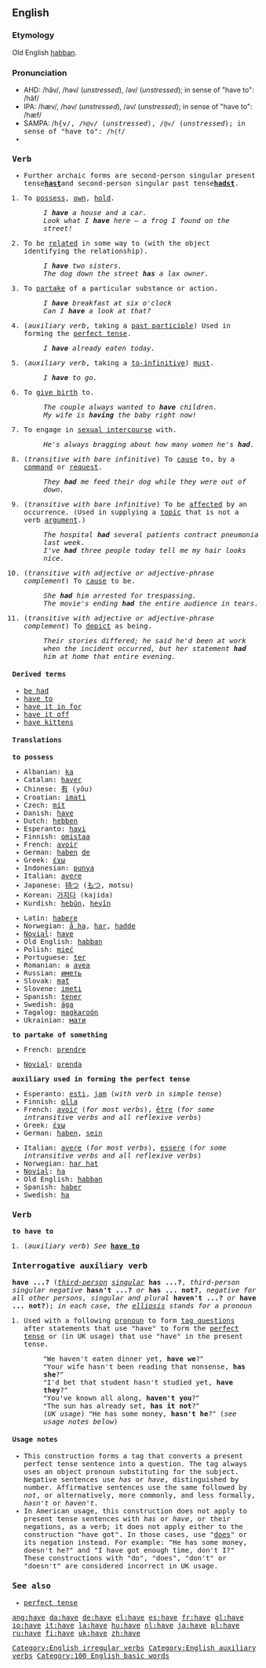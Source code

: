 ==English==

{{rank|on|her|which|25|have|or|from|this}}

===Etymology===
Old English [[habban]].

===Pronunciation===
*AHD: /hăv/, /həv/ (''unstressed''), /əv/ (''unstressed''); in sense of "have to": /hăf/
*IPA: /hæv/, /həv/ (''unstressed''), /əv/ (''unstressed''); in sense of "have to": /hæf/
*SAMPA: /<tt>h{v<tt>/, /<tt>h@v</tt>/ (''unstressed''), /<tt>@v</tt>/ (''unstressed''); in sense of "have to": /<tt>h{f</tt>/
*{{audio|en-us-have.ogg|Audio (US)}}

===Verb===
[[Category:English irregular verbs]]
{{en-verb2|''to''&nbsp;'''have'''|'''[[has]] '''or, archaic,''' [[hath]]'''|'''[[had]]'''|'''[[had]]'''|'''[[having]]'''}}

*Further archaic forms are second-person singular present tense''' [[hast]] '''and second-person singular past tense''' [[hadst]]'''.

#{{transitive}} To [[possess]], [[own]], [[hold]].
#:''I '''have''' a house and a car.''
#:''Look what I '''have''' here &mdash; a frog I found on the street!''
#{{transitive}} To be [[related]] in some way to (with the object identifying the relationship).
#:''I '''have''' two sisters.''
#:''The dog down the street '''has''' a lax owner.''
#{{transitive}} To [[partake]] of a particular substance or action.
#:''I '''have''' breakfast at six o'clock''
#:''Can I '''have''' a look at that?''
#(''auxiliary verb'', taking a [[past participle]]) Used in forming the [[perfect tense]].
#:''I '''have''' already eaten today.''
#(''auxiliary verb'', taking a [[to-infinitive]]) [[must]].
#:''I '''have''' to go.''
#{{transitive}} To [[give birth]] to.
#:''The couple always wanted to '''have''' children.''
#:''My wife is '''having''' the baby right now!''
#{{transitive}} To engage in [[sexual intercourse]] with.
#:''He's always bragging about how many women he's '''had'''.''
#(''transitive with bare infinitive'') To [[cause]] to, by a [[command]] or [[request]].
#:''They '''had''' me feed their dog while they were out of down.''
#(''transitive with bare infinitive'') To be [[affected]] by an occurrence. (Used in supplying a [[topic]] that is not a verb [[argument]].)
#:''The hospital '''had''' several patients contract pneumonia last week.''
#:''I've '''had''' three people today tell me my hair looks nice.''
#(''transitive with adjective or adjective-phrase complement'') To [[cause]] to be.
#:''She '''had''' him arrested for trespassing.''
#:''The movie's ending '''had''' the entire audience in tears.''
#(''transitive with adjective or adjective-phrase complement'') To [[depict]] as being.
#:''Their stories differed; he said he'd been at work when the incident occurred, but her statement '''had''' him at home that entire evening.''

====Derived terms====
*[[be had]]
*[[have to]]
*[[have it in for]]
*[[have it off]]
*[[have kittens]]

====Translations====
'''to possess'''
{{top}}
*Albanian: [[ka]]
*Catalan: [[haver]]
*Chinese: [[有]] (yǒu)
*Croatian: [[imati]]
*Czech: [[mít]]
*Danish: [[have#Danish|have]] 
*Dutch: [[hebben]] 
*Esperanto: [[havi]] 
*Finnish: [[omistaa]] 
*French: [[avoir]]
*German: [[haben]] [[:de:haben|de]]
*Greek: [[έχω]] 
*Indonesian: [[punya]] 
*Italian: [[avere]]
*Japanese: [[持つ]] ([[もつ]], motsu)
*Korean: [[가지다]] (kajida)
*Kurdish: [[hebûn]], [[heyîn]]
{{mid}}
*Latin: [[habere]]
*Norwegian: [[å ha]], [[har]], [[hadde]]
*[[Novial]]: [[have#Novial|have]]
*Old English: [[habban]]
*Polish: [[mieć]]
*Portuguese: [[ter]]
*Romanian: a [[avea]]
*Russian: [[иметь]]
*Slovak: [[mať]]
*Slovene: [[imeti]]
*Spanish: [[tener]]
*Swedish: [[äga]]
*Tagalog: [[magkaroón]]
*Ukrainian: [[мати#Verb|мати]]
{{bottom}}

'''to partake of something'''
{{top}}
*French: [[prendre]]
{{mid}}
*[[Novial]]: [[prenda]]
{{bottom}}

'''auxiliary used in forming the perfect tense'''
{{top}}
*Esperanto: [[esti]], [[jam#Esperanto|jam]] (''with verb in simple tense'')
*Finnish: [[olla]]
*French: [[avoir]] (''for most verbs''), [[être]] (''for some intransitive verbs and all reflexive verbs'')
*Greek: [[έχω]] 
*German: [[haben]], [[sein#German|sein]]
{{mid}}
*Italian: [[avere]] (''for most verbs''), [[essere]] (''for some intransitive verbs and all reflexive verbs'')
*Norwegian: [[har hat]]
*[[Novial]]: [[ha#Novial|ha]]
*Old English: [[habban]]
*Spanish: [[haber]]
*Swedish: [[ha#Swedish|ha]]
{{bottom}}

===Verb===
'''to have to'''
#(''auxiliary verb'') ''See'' '''[[have to]]'''

===Interrogative auxiliary verb===
'''have ...?''' (''[[third-person]] [[singular]]'' '''has ...?''', ''third-person singular negative'' '''hasn't ...?''' ''or'' '''has ... not?''', ''negative for all other persons, singular and plural'' '''haven't ...?''' ''or'' '''have ... not?'''); ''in each case, the [[ellipsis]] stands for a pronoun''

#Used with a following [[pronoun]] to form [[tag question]]s after statements that use "have" to form the [[perfect tense]] or (in UK usage) that use "have" in the present tense.
#:<tt>“</tt>We haven't eaten dinner yet, '''have we'''?<tt>”</tt>
#:<tt>“</tt>Your wife hasn't been reading that nonsense, '''has she'''?<tt>”</tt>
#:<tt>“</tt>I'd bet that student hasn't studied yet, '''have they'''?<tt>”</tt>
#:<tt>“</tt>You've known all along, '''haven't you'''?<tt>”</tt>
#:<tt>“</tt>The sun has already set, '''has it not'''?<tt>”</tt>
#:(''UK usage'') <tt>“</tt>He has some money, '''hasn't he'''?<tt>”</tt> (''see usage notes below'')

====Usage notes====
*This construction forms a tag that converts a present perfect tense sentence into a question. The tag always uses an object pronoun substituting for the subject. Negative sentences use ''has'' or ''have'', distinguished by number. Affirmative sentences use the same followed by ''not'', or alternatively, more commonly, and less formally, ''hasn't'' or ''haven't''.
*In American usage, this construction does not apply to present tense sentences with ''has'' or ''have'', or their negations, as a verb; it does not apply either to the construction "have got". In those cases, use "[[does]]" or its negation instead.  For example: "He has some money, doesn't he?" and "I have got enough time, don't I?"  These constructions with "do", "does", "don't" or "doesn't" are considered incorrect in UK usage.

===See also===
*[[perfect tense]]

[[Category:English auxiliary verbs]]
[[Category:100 English basic words]]

[[ang:have]]
[[da:have]]
[[de:have]]
[[el:have]]
[[es:have]]
[[fr:have]]
[[gl:have]]
[[io:have]]
[[it:have]]
[[la:have]]
[[hu:have]]
[[nl:have]]
[[ja:have]]
[[pl:have]]
[[ru:have]]
[[fi:have]]
[[uk:have]]
[[zh:have]]